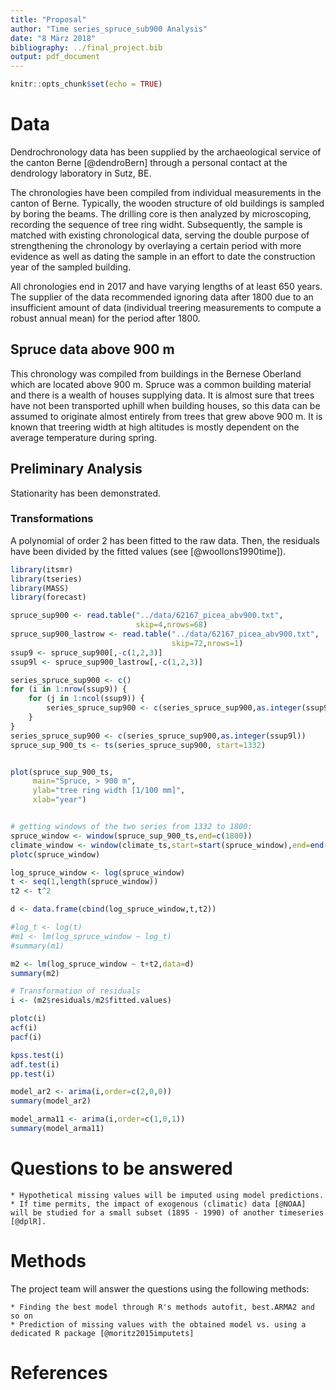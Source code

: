 ```yaml
---
title: "Proposal"
author: "Time series_spruce_sub900 Analysis"
date: "8 März 2018"
bibliography: ../final_project.bib
output: pdf_document
---
```


```r
knitr::opts_chunk$set(echo = TRUE)
```

# Data

Dendrochronology data has been supplied by the archaeological service of the canton Berne [@dendroBern] through a personal contact at the dendrology laboratory in Sutz, BE.

The chronologies have been compiled from individual measurements in the canton of Berne. Typically, the wooden structure of old buildings is sampled by boring the beams. The drilling core is then analyzed by microscoping, recording the sequence of tree ring widht. Subsequently, the sample is matched with existing chronological data, serving the double purpose of strengthening the chronology by overlaying a certain period with more evidence as well as dating the sample in an effort to date the construction year of the sampled building.

All chronologies end in 2017 and have varying lengths of at least 650 years.
The supplier of the data recommended ignoring data after 1800 due to an insufficient amount of data (individual treering measurements to compute a robust annual mean) for the period after 1800.

## Spruce data above 900 m
This chronology was compiled from buildings in the Bernese Oberland which are located above 900 m. Spruce was a common building material and there is a wealth of houses supplying data. It is almost sure that trees have not been transported uphill when building houses, so this data can be assumed to originate almost entirely from trees that grew above 900 m. It is known that treering width at high altitudes is mostly dependent on the average temperature during spring.

## Preliminary Analysis

Stationarity has been demonstrated.

### Transformations

A polynomial of order 2 has been fitted to the raw data. Then, the residuals have been divided by the fitted values (see [@woollons1990time]).

```r
library(itsmr)
library(tseries)
library(MASS)
library(forecast)

spruce_sup900 <- read.table("../data/62167_picea_abv900.txt",
                            skip=4,nrows=68)
spruce_sup900_lastrow <- read.table("../data/62167_picea_abv900.txt",
                                    skip=72,nrows=1)
ssup9 <- spruce_sup900[,-c(1,2,3)]
ssup9l <- spruce_sup900_lastrow[,-c(1,2,3)]

series_spruce_sup900 <- c()
for (i in 1:nrow(ssup9)) {
    for (j in 1:ncol(ssup9)) {
        series_spruce_sup900 <- c(series_spruce_sup900,as.integer(ssup9[i,j]))
    }
}
series_spruce_sup900 <- c(series_spruce_sup900,as.integer(ssup9l))
spruce_sup_900_ts <- ts(series_spruce_sup900, start=1332)


plot(spruce_sup_900_ts,
     main="Spruce, > 900 m",
     ylab="tree ring width [1/100 mm]",
     xlab="year")


# getting windows of the two series from 1332 to 1800:
spruce_window <- window(spruce_sup_900_ts,end=c(1800))
climate_window <- window(climate_ts,start=start(spruce_window),end=end(spruce_window))
plotc(spruce_window)

log_spruce_window <- log(spruce_window)
t <- seq(1,length(spruce_window))
t2 <- t^2

d <- data.frame(cbind(log_spruce_window,t,t2))

#log_t <- log(t)
#m1 <- lm(log_spruce_window ~ log_t)
#summary(m1)

m2 <- lm(log_spruce_window ~ t+t2,data=d)
summary(m2)

# Transformation of residuals
i <- (m2$residuals/m2$fitted.values)

plotc(i)
acf(i)
pacf(i)

kpss.test(i)
adf.test(i)
pp.test(i)

model_ar2 <- arima(i,order=c(2,0,0))
summary(model_ar2)

model_arma11 <- arima(i,order=c(1,0,1))
summary(model_arma11)
```

# Questions to be answered

    * Hypothetical missing values will be imputed using model predictions.
    * If time permits, the impact of exogenous (climatic) data [@NOAA] will be studied for a small subset (1895 - 1990) of another timeseries [@dplR].

# Methods

The project team will answer the questions using the following methods:

    * Finding the best model through R's methods autofit, best.ARMA2 and so on
    * Prediction of missing values with the obtained model vs. using a dedicated R package [@moritz2015imputets]


# References
